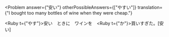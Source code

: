 
<Problem
  answer={"安い"}
  otherPossibleAnswers={["やすい"]}
  translation={"I bought too many bottles of wine when they were cheap."}
>
  <Hide><Ruby t={"やす"}>安</Ruby>い</Hide>　ときに　ワインを　<Ruby t={"か"}>買</Ruby>いすぎた。[安い]
</Problem>